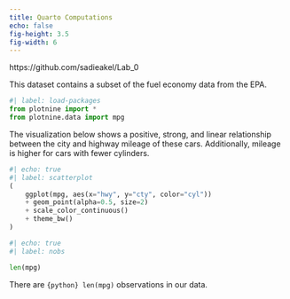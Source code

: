 ```yaml
---
title: Quarto Computations
echo: false
fig-height: 3.5
fig-width: 6
---
```

https://github.com/sadieakel/Lab_0

This dataset contains a subset of the fuel economy data from the EPA.

```python
#| label: load-packages
from plotnine import *
from plotnine.data import mpg
```

The visualization below shows a positive, strong, and linear relationship between the city and highway mileage of these cars. Additionally, mileage is higher for cars with fewer cylinders.

```python
#| echo: true
#| label: scatterplot
(
    ggplot(mpg, aes(x="hwy", y="cty", color="cyl"))
    + geom_point(alpha=0.5, size=2)
    + scale_color_continuous()
    + theme_bw()
)
```


```python
#| echo: true
#| label: nobs

len(mpg)
```

There are `{python} len(mpg)` observations in our data.
